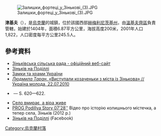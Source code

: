 [[Image:Залишки_фортеці_у_Зінькові_(3).JPG|right]]

'''津基夫'''（{{lang-uk|Зіньків}}），是[[烏克蘭|烏克蘭]]的城鎮，位於該國西部[[赫梅利尼茨基州|赫梅利尼茨基州]]，由[[溫基夫齊區|溫基夫齊區]]負責管轄，始建於1404年，面積6.87平方公里，海拔高度200米，2001年人口1,822，人口密度每平方公里245.5人。

{{coord|49|4|37|N|27|4|20|E|scale:100000|display=title}}

==參考資料==
* [http://zinkiv.km.ua/ Зіньківська сільська рада - офіційний веб-сайт] {{Wayback|url=http://zinkiv.km.ua/ |date=20211225120817 }}
* [http://zinkivtown.at.ua Зіньків на Поділлі] {{Wayback|url=http://zinkivtown.at.ua/ |date=20190324062954 }}
* [http://www.castles.com.ua/index.php?id=zin Замки та храми України] {{Wayback|url=http://www.castles.com.ua/index.php?id=zin |date=20180112043619 }}
* [http://www.umoloda.kiev.ua/print/84/45/60034 ''Людмила Таран''. «Виступали козаченьки з міста із Зінькова» // Україна молода, 22.07.2010] {{Wayback|url=http://www.umoloda.kiev.ua/print/84/45/60034 |date=20160304200236 }}
* {{SgKP|XIV|620|Zińków}} — S. 620—622. {{ref-pl}}
* [http://h.ua/story/381377/ Село вмирає, а віра живе] {{Wayback|url=http://h.ua/story/381377/ |date=20160305081025 }}
* [https://www.youtube.com/watch?v=-u8uFQa2-VM PROG Podillya Story 07'28''] {{Wayback|url=https://www.youtube.com/watch?v=-u8uFQa2-VM |date=20151227152908 }} Відео про історію колишнього містечка, а тепер села, Зіньків (2012 p.)
* [https://www.facebook.com/pages/%D0%97%D1%96%D0%BD%D1%8C%D0%BA%D1%96%D0%B2-%D0%BD%D0%B0-%D0%9F%D0%BE%D0%B4%D1%96%D0%BB%D0%BB%D1%96/186324624803078 Зіньків на Поділлі ] (Facebook)

{{Ukraine-geo-stub}}
[[Category:烏克蘭村落|Category:烏克蘭村落]]